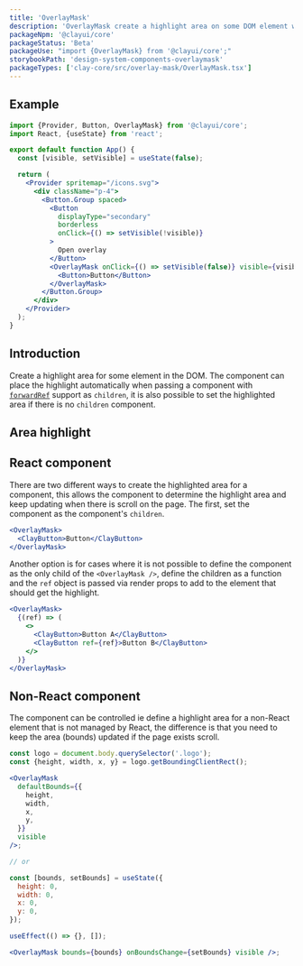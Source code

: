 ```yaml
---
title: 'OverlayMask'
description: 'OverlayMask create a highlight area on some DOM element with overlay.'
packageNpm: '@clayui/core'
packageStatus: 'Beta'
packageUse: "import {OverlayMask} from '@clayui/core';"
storybookPath: 'design-system-components-overlaymask'
packageTypes: ['clay-core/src/overlay-mask/OverlayMask.tsx']
---
```


## Example

```jsx preview
import {Provider, Button, OverlayMask} from '@clayui/core';
import React, {useState} from 'react';

export default function App() {
  const [visible, setVisible] = useState(false);

  return (
    <Provider spritemap="/icons.svg">
      <div className="p-4">
        <Button.Group spaced>
          <Button
            displayType="secondary"
            borderless
            onClick={() => setVisible(!visible)}
          >
            Open overlay
          </Button>
          <OverlayMask onClick={() => setVisible(false)} visible={visible}>
            <Button>Button</Button>
          </OverlayMask>
        </Button.Group>
      </div>
    </Provider>
  );
}
```

## Introduction

Create a highlight area for some element in the DOM. The component can place the highlight automatically when passing a component with [`forwardRef`](https://reactjs.org/docs/react-api.html#reactforwardref) support as `children`, it is also possible to set the highlighted area if there is no `children` component.

## Area highlight

## React component

There are two different ways to create the highlighted area for a component, this allows the component to determine the highlight area and keep updating when there is scroll on the page. The first, set the component as the component's `children`.

```jsx
<OverlayMask>
  <ClayButton>Button</ClayButton>
</OverlayMask>
```

Another option is for cases where it is not possible to define the component as the only child of the `<OverlayMask />`, define the children as a function and the `ref` object is passed via render props to add to the element that should get the highlight.

```jsx
<OverlayMask>
  {(ref) => (
    <>
      <ClayButton>Button A</ClayButton>
      <ClayButton ref={ref}>Button B</ClayButton>
    </>
  )}
</OverlayMask>
```

## Non-React component

The component can be controlled ie define a highlight area for a non-React element that is not managed by React, the difference is that you need to keep the area (bounds) updated if the page exists scroll.

```jsx
const logo = document.body.querySelector('.logo');
const {height, width, x, y} = logo.getBoundingClientRect();

<OverlayMask
  defaultBounds={{
    height,
    width,
    x,
    y,
  }}
  visible
/>;

// or

const [bounds, setBounds] = useState({
  height: 0,
  width: 0,
  x: 0,
  y: 0,
});

useEffect(() => {}, []);

<OverlayMask bounds={bounds} onBoundsChange={setBounds} visible />;
```
